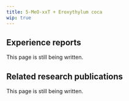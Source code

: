 ---
title: 5-MeO-xxT + Eroxythylum coca
wip: true
---

## Experience reports

This page is still being written.

## Related research publications

This page is still being written.

